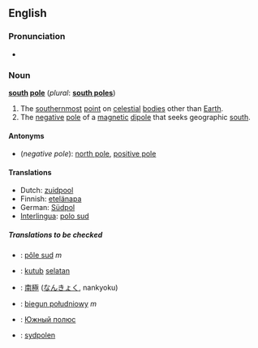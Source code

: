 {{see|South Pole}}
==English==

===Pronunciation===
*{{audio|en-us-south_pole.ogg|Audio (US)}}

===Noun===
'''[[south]] [[pole]]''' (''plural'': '''[[south poles]]''')

# The [[southernmost]] [[point]] on [[celestial]] [[body|bodies]] other than [[Earth]].
# The [[negative]] [[pole]] of a [[magnetic]] [[dipole]] that seeks geographic [[south]].

====Antonyms====
*(''negative pole''): [[north pole]], [[positive pole]]

====Translations====
{{top}}
*Dutch: [[zuidpool]] {{m}}
*Finnish: [[etelänapa]]
*German: [[Südpol]] {{m}}
*[[Interlingua]]: [[polo sud]]
{{mid}}
{{bottom}}

=====Translations to be checked=====
{{checktrans}}
<!--don't give the translation for South Pole!-->
*{{ttbc|French}}: [[pôle sud]] ''m''
*{{ttbc|Indonesian}}: [[kutub]] [[selatan]]
*{{ttbc|Japanese}}: [[南極]] ([[なんきょく]], nankyoku)
*{{ttbc|Polish}}: [[biegun południowy]] ''m''
*{{ttbc|Russian}}: [[Южный полюс]]
*{{ttbc|Swedish}}: [[sydpolen]]